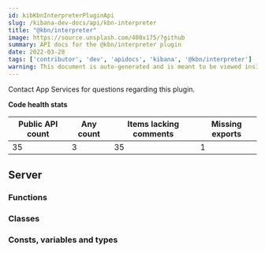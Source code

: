 ```yaml
---
id: kibKbnInterpreterPluginApi
slug: /kibana-dev-docs/api/kbn-interpreter
title: "@kbn/interpreter"
image: https://source.unsplash.com/400x175/?github
summary: API docs for the @kbn/interpreter plugin
date: 2022-03-28
tags: ['contributor', 'dev', 'apidocs', 'kibana', '@kbn/interpreter']
warning: This document is auto-generated and is meant to be viewed inside our experimental, new docs system. Reach out in #docs-engineering for more info.
---
```




Contact App Services for questions regarding this plugin.

**Code health stats**

| Public API count  | Any count | Items lacking comments | Missing exports |
|-------------------|-----------|------------------------|-----------------|
| 35 | 3 | 35 | 1 |

## Server

### Functions
<DocDefinitionList data={kbnInterpreterObj.server.functions}/>

### Classes
<DocDefinitionList data={kbnInterpreterObj.server.classes}/>

### Consts, variables and types
<DocDefinitionList data={kbnInterpreterObj.server.misc}/>

